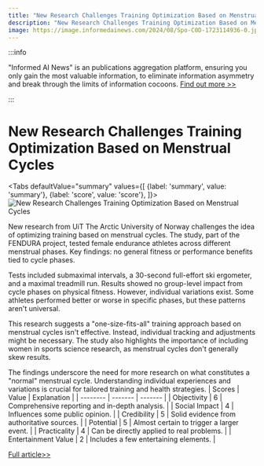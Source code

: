```yaml
---
title: "New Research Challenges Training Optimization Based on Menstrual Cycles"
description: "New Research Challenges Training Optimization Based on Menstrual Cycles"
image: https://image.informedainews.com/2024/08/Spo-C0D-1723114936-0.jpg
---
```



:::info

"Informed AI News" is an publications aggregation platform, ensuring you only gain the most valuable information, to eliminate information asymmetry and break through the limits of information cocoons.  [Find out more >>](/)

:::

# New Research Challenges Training Optimization Based on Menstrual Cycles


<Tabs
	defaultValue="summary"
	values={[
	{label: 'summary', value: 'summary'},
	{label: 'score', value: 'score'},
]}>
<TabItem value="summary">
<img
  src="https://image.informedainews.com/2024/08/Spo-C0D-1723114936-0.jpg"
  alt="New Research Challenges Training Optimization Based on Menstrual Cycles"
/>



New research from UiT The Arctic University of Norway challenges the idea of optimizing training based on menstrual cycles. The study, part of the FENDURA project, tested female endurance athletes across different menstrual phases. Key findings: no general fitness or performance benefits tied to cycle phases.

Tests included submaximal intervals, a 30-second full-effort ski ergometer, and a maximal treadmill run. Results showed no group-level impact from cycle phases on physical fitness. However, individual variations exist. Some athletes performed better or worse in specific phases, but these patterns aren't universal.

This research suggests a "one-size-fits-all" training approach based on menstrual cycles isn't effective. Instead, individual tracking and adjustments might be necessary. The study also highlights the importance of including women in sports science research, as menstrual cycles don't generally skew results.

The findings underscore the need for more research on what constitutes a "normal" menstrual cycle. Understanding individual experiences and variations is crucial for tailored training and health strategies.
</TabItem>
<TabItem value="score">
	| Scores     | Value   | Explanation |
	| -------- | ------- | ------- |
	| Objectivity  | 6    | Comprehensive reporting and in-depth analysis.    |
	| Social Impact | 4     | Influences some public opinion.    |
	| Credibility    | 5    | Solid evidence from authoritative sources.    |
	| Potential    | 5    | Almost certain to trigger a larger event.    |
	| Practicality    | 4    | Can be directly applied to real problems.    |
	| Entertainment Value    | 2    | Includes a few entertaining elements.    |
</TabItem>
</Tabs>

[Full article>>](https://medicalxpress.com/news/2024-08-optimizing-menstrual-simple.html)
